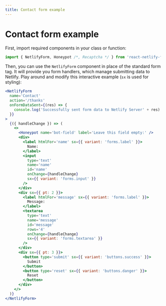 ```yaml
---
title: Contact form example
---
```


# Contact form example

First, import required components in your class or function:

```js
import { NetlifyForm, Honeypot /*, Recaptcha */ } from 'react-netlify-forms'
```

Then, you can use the `NetlifyForm` component in place of the standard form tag. It will provide you form handlers, which manage submitting data to Netlify. Play around and modify this interactive example (`sx` is used for styling):

```jsx live
<NetlifyForm
  name='Contact'
  action='/thanks'
  onFormDataSent={(res) => {
    console.log('Successfully sent form data to Netlify Server' + res)
  }}
>
  {({ handleChange }) => (
    <>
      <Honeypot name='bot-field' label='Leave this field empty:' />
      <div>
        <label htmlFor='name' sx={{ variant: 'forms.label' }}>
          Name:
        </label>
        <input
          type='text'
          name='name'
          id='name'
          onChange={handleChange}
          sx={{ variant: 'forms.input' }}
        />
      </div>
      <div sx={{ pt: 2 }}>
        <label htmlFor='message' sx={{ variant: 'forms.label' }}>
          Message:
        </label>
        <textarea
          type='text'
          name='message'
          id='message'
          rows='4'
          onChange={handleChange}
          sx={{ variant: 'forms.textarea' }}
        />
      </div>
      <div sx={{ pt: 3 }}>
        <button type='submit' sx={{ variant: 'buttons.success' }}>
          Submit
        </button>
        <button type='reset' sx={{ variant: 'buttons.danger' }}>
          Reset
        </button>
      </div>
    </>
  )}
</NetlifyForm>
```
